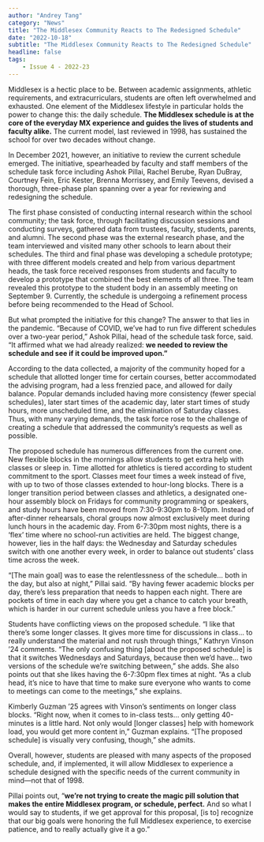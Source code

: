 ```yaml
---
author: "Andrey Tang"
category: "News"
title: "The Middlesex Community Reacts to The Redesigned Schedule"
date: "2022-10-18"
subtitle: "The Middlesex Community Reacts to The Redesigned Schedule"
headline: false
tags:
    - Issue 4 - 2022-23
---
```



Middlesex is a hectic place to be. Between academic assignments, athletic requirements, and extracurriculars, students are often left overwhelmed and exhausted. One element of the Middlesex lifestyle in particular holds the power to change this: the daily schedule. **The Middlesex schedule is at the core of the everyday MX experience and guides the lives of students and faculty alike.** The current model, last reviewed in 1998, has sustained the school for over two decades without change.

In December 2021, however, an initiative to review the current schedule emerged. The initiative, spearheaded by faculty and staff members of the schedule task force including Ashok Pillai, Rachel Berube, Ryan DuBray, Courtney Fein, Eric Kester, Brenna Morrissey, and Emily Teevens, devised a thorough, three-phase plan spanning over a year for reviewing and redesigning the schedule. 

The first phase consisted of conducting internal research within the school community; the task force, through facilitating discussion sessions and conducting surveys, gathered data from trustees, faculty, students, parents, and alumni. The second phase was the external research phase, and the team interviewed and visited many other schools to learn about their schedules. The third and final phase was developing a schedule prototype; with three different models created and help from various department heads, the task force received responses from students and faculty to develop a prototype that combined the best elements of all three. The team revealed this prototype to the student body in an assembly meeting on September 9. Currently, the schedule is undergoing a refinement process before being recommended to the Head of School.

But what prompted the initiative for this change? The answer to that lies in the pandemic. “Because of COVID, we’ve had to run five different schedules over a two-year period,” Ashok Pillai, head of the schedule task force, said. “It affirmed what we had already realized: **we needed to review the schedule and see if it could be improved upon.”** 

According to the data collected, a majority of the community hoped for a schedule that allotted longer time for certain courses, better accommodated the advising program, had a less frenzied pace, and allowed for daily balance. Popular demands included having more consistency (fewer special schedules), later start times of the academic day, later start times of study hours, more unscheduled time, and the elimination of Saturday classes. Thus, with many varying demands, the task force rose to the challenge of creating a schedule that addressed the community’s requests as well as possible.

The proposed schedule has numerous differences from the current one. New flexible blocks in the mornings allow students to get extra help with classes or sleep in. Time allotted for athletics is tiered according to student commitment to the sport. Classes meet four times a week instead of five, with up to two of those classes extended to hour-long blocks. There is a longer transition period between classes and athletics, a designated one-hour assembly block on Fridays for community programming or speakers, and study hours have been moved from 7:30-9:30pm to 8-10pm. Instead of after-dinner rehearsals, choral groups now almost exclusively meet during lunch hours in the academic day. From 6-7:30pm most nights, there is a ‘flex’ time where no school-run activities are held. The biggest change, however, lies in the half days: the Wednesday and Saturday schedules switch with one another every week, in order to balance out students’ class time across the week. 

“[The main goal] was to ease the relentlessness of the schedule… both in the day, but also at night,” Pillai said. “By having fewer academic blocks per day, there’s less preparation that needs to happen each night. There are pockets of time in each day where you get a chance to catch your breath, which is harder in our current schedule unless you have a free block.”

Students have conflicting views on the proposed schedule. “I like that there’s some longer classes. It gives more time for discussions in class… to really understand the material and not rush through things,” Kathryn Vinson ’24 comments. “The only confusing thing [about the proposed schedule] is that it switches Wednesdays and Saturdays, because then we’d have… two versions of the schedule we’re switching between,” she adds. She also points out that she likes having the 6-7:30pm flex times at night. “As a club head, it’s nice to have that time to make sure everyone who wants to come to meetings can come to the meetings,” she explains.

Kimberly Guzman ’25 agrees with Vinson’s sentiments on longer class blocks. “Right now, when it comes to in-class tests… only getting 40-minutes is a little hard. Not only would [longer classes] help with homework load, you would get more content in,” Guzman explains. “[The proposed schedule] is visually very confusing, though,” she admits.

Overall, however, students are pleased with many aspects of the proposed schedule, and, if implemented, it will allow Middlesex to experience a schedule designed with the specific needs of the current community in mind—not that of 1998.

Pillai points out, “**we’re not trying to create the magic pill solution that makes the entire Middlesex program, or schedule, perfect.** And so what I would say to students, if we get approval for this proposal, [is to] recognize that our big goals were honoring the full Middlesex experience, to exercise patience, and to really actually give it a go.”
